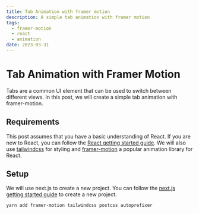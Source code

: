 ```yaml
---
title: Tab Animation with framer motion
description: A simple tab animation with framer motion
tags:
  - framer-motion
  - react
  - animation
date: 2023-03-31
---
```


# Tab Animation with Framer Motion

Tabs are a common UI element that can be used to switch between different views. In this post, we will create a simple tab animation with framer-motion.

## Requirements

This post assumes that you have a basic understanding of React. If you are new to React, you can follow the [React getting started guide](https://reactjs.org/docs/getting-started.html). We will also use [tailwindcss](https://tailwindcss.com/) for styling and [framer-motion](https://www.framer.com/motion/) a popular animation library for React.

## Setup

We will use next.js to create a new project. You can follow the [next.js getting started guide](https://nextjs.org/docs/getting-started) to create a new project.

```bash
yarn add framer-motion tailwindcss postcss autoprefixer
````
